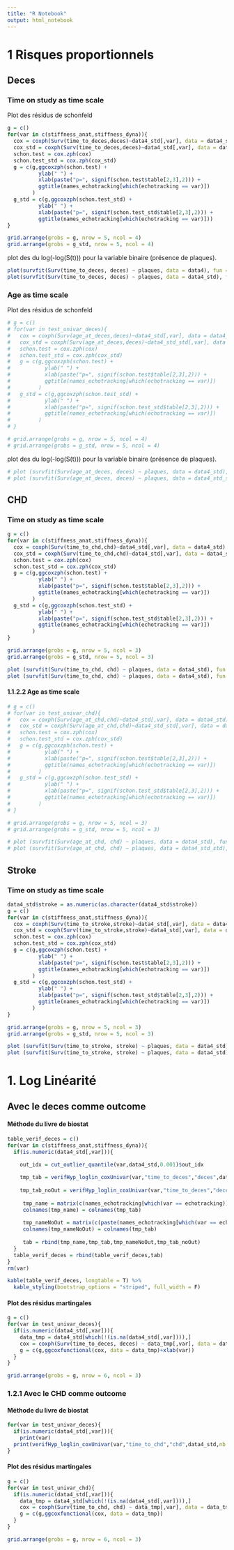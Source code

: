 ```yaml
---
title: "R Notebook"
output: html_notebook
---
```



# 1 Risques proportionnels 

## Deces

### Time on study as time scale

Plot des résidus de schonfeld 
```r
g = c()
for(var in c(stiffness_anat,stiffness_dyna)){
  cox = coxph(Surv(time_to_deces,deces)~data4_std[,var], data = data4_std)
  cox_std = coxph(Surv(time_to_deces,deces)~data4_std[,var], data = data4_std)
  schon.test = cox.zph(cox)
  schon.test_std = cox.zph(cox_std)
  g = c(g,ggcoxzph(schon.test) + 
          ylab(" ") + 
          xlab(paste("p=", signif(schon.test$table[2,3],2))) +
          ggtitle(names_echotracking[which(echotracking == var)])
        )
  g_std = c(g,ggcoxzph(schon.test_std) + 
          ylab(" ") + 
          xlab(paste("p=", signif(schon.test_std$table[2,3],2))) +
          ggtitle(names_echotracking[which(echotracking == var)]))
}
```

```r
grid.arrange(grobs = g, nrow = 5, ncol = 4)
grid.arrange(grobs = g_std, nrow = 5, ncol = 4)
```

plot des du log(-log(S(t))) pour la variable binaire (présence de plaques).

```r
plot(survfit(Surv(time_to_deces, deces) ~ plaques, data = data4), fun = "cloglog")
plot(survfit(Surv(time_to_deces, deces) ~ plaques, data = data4_std), fun = "cloglog")
```

### Age as time scale

Plot des résidus de schonfeld 
```r
# g = c()
# for(var in test_univar_deces){
#   cox = coxph(Surv(age_at_deces,deces)~data4_std[,var], data = data4_std)
#   cox_std = coxph(Surv(age_at_deces,deces)~data4_std_std[,var], data = data4_std_std)
#   schon.test = cox.zph(cox)
#   schon.test_std = cox.zph(cox_std)
#   g = c(g,ggcoxzph(schon.test) + 
#           ylab(" ") + 
#           xlab(paste("p=", signif(schon.test$table[2,3],2))) +
#           ggtitle(names_echotracking[which(echotracking == var)])
#         )
#   g_std = c(g,ggcoxzph(schon.test_std) + 
#           ylab(" ") + 
#           xlab(paste("p=", signif(schon.test_std$table[2,3],2))) +
#           ggtitle(names_echotracking[which(echotracking == var)])
#         )
# }
```

```r
# grid.arrange(grobs = g, nrow = 5, ncol = 4)
# grid.arrange(grobs = g_std, nrow = 5, ncol = 4)
```

plot des du log(-log(S(t))) pour la variable binaire (présence de plaques).

```r
# plot (survfit(Surv(age_at_deces, deces) ~ plaques, data = data4_std), fun = "cloglog")
# plot (survfit(Surv(age_at_deces, deces) ~ plaques, data = data4_std_std), fun = "cloglog")
```

## CHD

### Time on study as time scale
```r
g = c()
for(var in c(stiffness_anat,stiffness_dyna)){
  cox = coxph(Surv(time_to_chd,chd)~data4_std[,var], data = data4_std)
  cox_std = coxph(Surv(time_to_chd,chd)~data4_std[,var], data = data4_std)
  schon.test = cox.zph(cox)
  schon.test_std = cox.zph(cox_std)
  g = c(g,ggcoxzph(schon.test) + 
          ylab(" ") + 
          xlab(paste("p=", signif(schon.test$table[2,3],2))) +
          ggtitle(names_echotracking[which(echotracking == var)]) 
        )
  g_std = c(g,ggcoxzph(schon.test_std) + 
          ylab(" ") + 
          xlab(paste("p=", signif(schon.test_std$table[2,3],2))) +
          ggtitle(names_echotracking[which(echotracking == var)]) 
        )
}
```

```r
grid.arrange(grobs = g, nrow = 5, ncol = 3)
grid.arrange(grobs = g_std, nrow = 5, ncol = 3)
```


```r
plot (survfit(Surv(time_to_chd, chd) ~ plaques, data = data4_std), fun = "cloglog")
plot (survfit(Surv(time_to_chd, chd) ~ plaques, data = data4_std), fun = "cloglog")
```
#### 1.1.2.2 Age as time scale
```r
# g = c()
# for(var in test_univar_chd){
#   cox = coxph(Surv(age_at_chd,chd)~data4_std[,var], data = data4_std)
#   cox_std = coxph(Surv(age_at_chd,chd)~data4_std_std[,var], data = data4_std_std)
#   schon.test = cox.zph(cox)
#   schon.test_std = cox.zph(cox_std)
#   g = c(g,ggcoxzph(schon.test) + 
#           ylab(" ") + 
#           xlab(paste("p=", signif(schon.test$table[2,3],2))) +
#           ggtitle(names_echotracking[which(echotracking == var)]) 
#         )
#   g_std = c(g,ggcoxzph(schon.test_std) + 
#           ylab(" ") + 
#           xlab(paste("p=", signif(schon.test_std$table[2,3],2))) +
#           ggtitle(names_echotracking[which(echotracking == var)]) 
#         )
# }
```

```r
# grid.arrange(grobs = g, nrow = 5, ncol = 3)
# grid.arrange(grobs = g_std, nrow = 5, ncol = 3)
```


```r
# plot (survfit(Surv(age_at_chd, chd) ~ plaques, data = data4_std), fun = "cloglog")
# plot (survfit(Surv(age_at_chd, chd) ~ plaques, data = data4_std_std), fun = "cloglog")
```

## Stroke

### Time on study as time scale
```r
data4_std$stroke = as.numeric(as.character(data4_std$stroke))
g = c()
for(var in c(stiffness_anat,stiffness_dyna)){
  cox = coxph(Surv(time_to_stroke,stroke)~data4_std[,var], data = data4_std)
  cox_std = coxph(Surv(time_to_stroke,stroke)~data4_std[,var], data = data4_std)
  schon.test = cox.zph(cox)
  schon.test_std = cox.zph(cox_std)
  g = c(g,ggcoxzph(schon.test) + 
          ylab(" ") + 
          xlab(paste("p=", signif(schon.test$table[2,3],2))) +
          ggtitle(names_echotracking[which(echotracking == var)]) 
        )
  g_std = c(g,ggcoxzph(schon.test_std) + 
          ylab(" ") + 
          xlab(paste("p=", signif(schon.test_std$table[2,3],2))) +
          ggtitle(names_echotracking[which(echotracking == var)]) 
        )
}
```

```r
grid.arrange(grobs = g, nrow = 5, ncol = 3)
grid.arrange(grobs = g_std, nrow = 5, ncol = 3)
```


```r
plot (survfit(Surv(time_to_stroke, stroke) ~ plaques, data = data4_std), fun = "cloglog")
plot (survfit(Surv(time_to_stroke, stroke) ~ plaques, data = data4_std), fun = "cloglog")
```


# 1. Log Linéarité

## Avec le deces comme outcome

#### Méthode du livre de biostat
```r
table_verif_deces = c()
for(var in c(stiffness_anat,stiffness_dyna)){
  if(is.numeric(data4_std[,var])){
    
    out_idx = cut_outlier_quantile(var,data4_std,0.001)$out_idx

    tmp_tab = verifHyp_loglin_coxUnivar(var,"time_to_deces","deces",data4_std,nb.class = 6, method = "center")
    
    tmp_tab_noOut = verifHyp_loglin_coxUnivar(var,"time_to_deces","deces",data4_std[-out_idx,],nb.class = 6)
    
     tmp_name = matrix(c(names_echotracking[which(var == echotracking)],rep(" ",5)), ncol = 6)
     colnames(tmp_name) = colnames(tmp_tab)
     
     tmp_nameNoOut = matrix(c(paste(names_echotracking[which(var == echotracking)],"NO OUTLIERS"),rep(" ",5)), ncol = 6)
     colnames(tmp_nameNoOut) = colnames(tmp_tab)
     
     tab = rbind(tmp_name,tmp_tab,tmp_nameNoOut,tmp_tab_noOut)
  }
  table_verif_deces = rbind(table_verif_deces,tab)
}
rm(var)
```


```r
kable(table_verif_deces, longtable = T) %>% 
  kable_styling(bootstrap_options = "striped", full_width = F)
```

#### Plot des résidus martingales

```r
g = c()
for(var in test_univar_deces){
  if(is.numeric(data4_std[,var])){
    data_tmp = data4_std[which(!(is.na(data4_std[,var]))),]
    cox = coxph(Surv(time_to_deces, deces) ~ data_tmp[,var], data = data_tmp)
    g = c(g,ggcoxfunctional(cox, data = data_tmp)+xlab(var))
  }
}
```
```r
grid.arrange(grobs = g, nrow = 6, ncol = 3)
```


### 1.2.1 Avec le CHD comme outcome

#### Méthode du livre de biostat
```r
for(var in test_univar_deces){
  if(is.numeric(data4_std[,var])){
    print(var)
  print(verifHyp_loglin_coxUnivar(var,"time_to_chd","chd",data4_std,nb.class = 10))}
}
```


#### Plot des résidus martingales

```r
g = c()
for(var in test_univar_chd){
  if(is.numeric(data4_std[,var])){
    data_tmp = data4_std[which(!(is.na(data4_std[,var]))),]
    cox = coxph(Surv(time_to_chd, chd) ~ data_tmp[,var], data = data_tmp)
    g = c(g,ggcoxfunctional(cox, data = data_tmp))
  }
}
```
```r
grid.arrange(grobs = g, nrow = 6, ncol = 3)
```



